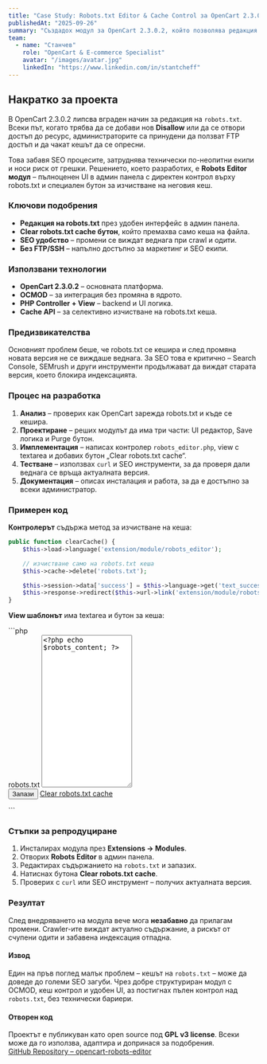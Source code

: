 ```yaml
---
title: "Case Study: Robots.txt Editor & Cache Control за OpenCart 2.3.0.2"
publishedAt: "2025-09-26"
summary: "Създадох модул за OpenCart 2.3.0.2, който позволява редакция на robots.txt директно през админ панела и изчистване само на неговия кеш. Решение без FTP, без плъгини и с пълен SEO контрол."
team:
  - name: "Станчев"
    role: "OpenCart & E-commerce Specialist"
    avatar: "/images/avatar.jpg"
    linkedIn: "https://www.linkedin.com/in/stantcheff"
---
```


  <h2>Накратко за проекта</h2>

  <p>
    В OpenCart 2.3.0.2 липсва вграден начин за редакция на <code>robots.txt</code>. Всеки път, когато трябва да се добави нов <strong>Disallow</strong> или да се отвори достъп до ресурс, администраторите са принудени да ползват FTP достъп и да чакат кешът да се опресни. 
  </p>

  <p>
    Това забавя SEO процесите, затруднява технически по-неопитни екипи и носи риск от грешки. Решението, което разработих, е <strong>Robots Editor модул</strong> – пълноценен UI в админ панела с директен контрол върху robots.txt и специален бутон за изчистване на неговия кеш.
  </p>

  <h3>Ключови подобрения</h3>

  <ul>
    <li><strong>Редакция на robots.txt</strong> през удобен интерфейс в админ панела.</li>
    <li><strong>Clear robots.txt cache бутон</strong>, който премахва само кеша на файла.</li>
    <li><strong>SEO удобство</strong> – промени се виждат веднага при crawl и одити.</li>
    <li><strong>Без FTP/SSH</strong> – напълно достъпно за маркетинг и SEO екипи.</li>
  </ul>

  <h3>Използвани технологии</h3>

  <ul>
    <li><strong>OpenCart 2.3.0.2</strong> – основната платформа.</li>
    <li><strong>OCMOD</strong> – за интеграция без промяна в ядрото.</li>
    <li><strong>PHP Controller + View</strong> – backend и UI логика.</li>
    <li><strong>Cache API</strong> – за селективно изчистване на robots.txt кеша.</li>
  </ul>

  <h3>Предизвикателства</h3>

  <p>
    Основният проблем беше, че robots.txt се кешира и след промяна новата версия не се виждаше веднага. За SEO това е критично – Search Console, SEMrush и други инструменти продължават да виждат старата версия, което блокира индексацията.
  </p>

  <h3>Процес на разработка</h3>

  <ol>
    <li><strong>Анализ</strong> – проверих как OpenCart зарежда robots.txt и къде се кешира.</li>
    <li><strong>Проектиране</strong> – реших модулът да има три части: UI редактор, Save логика и Purge бутон.</li>
    <li><strong>Имплементация</strong> – написах контролер <code>robots_editor.php</code>, view с textarea и добавих бутон „Clear robots.txt cache“.</li>
    <li><strong>Тестване</strong> – използвах <code>curl</code> и SEO инструменти, за да проверя дали веднага се връща актуалната версия.</li>
    <li><strong>Документация</strong> – описах инсталация и работа, за да е достъпно за всеки администратор.</li>
  </ol>

  <h3>Примерен код</h3>

  <p><strong>Контролерът</strong> съдържа метод за изчистване на кеша:</p>

```php
public function clearCache() {
    $this->load->language('extension/module/robots_editor');

    // изчистване само на robots.txt кеша
    $this->cache->delete('robots.txt');

    $this->session->data['success'] = $this->language->get('text_success_cache');
    $this->response->redirect($this->url->link('extension/module/robots_editor', 'user_token=' . $this->session->data['user_token'], true));
}
```
<p><strong>View шаблонът</strong> има textarea и бутон за кеша:</p>
```php
<form action="<?php echo $action; ?>" method="post" enctype="multipart/form-data">
  <div class="form-group">
    <label for="input-robots">robots.txt</label>
    <textarea name="robots_content" rows="20" class="form-control"><?php echo $robots_content; ?></textarea>
  </div>
  <button type="submit" class="btn btn-primary">Запази</button>
  <a href="<?php echo $clear_cache; ?>" class="btn btn-warning">Clear robots.txt cache</a>
</form>
```
<section>
  <h3>Стъпки за репродуциране</h3>
  <ol>
    <li>Инсталирах модула през <strong>Extensions → Modules</strong>.</li>
    <li>Отворих <strong>Robots Editor</strong> в админ панела.</li>
    <li>Редактирах съдържанието на <code>robots.txt</code> и запазих.</li>
    <li>Натиснах бутона <strong>Clear robots.txt cache</strong>.</li>
    <li>Проверих с <code>curl</code> или SEO инструмент – получих актуалната версия.</li>
  </ol>
</section>

<section>
  <h3>Резултат</h3>
  <p>
    След внедряването на модула вече мога <strong>незабавно</strong> да прилагам промени. 
    Crawler-ите виждат актуално съдържание, а рискът от счупени одити и забавена индексация отпадна. 
  </p>
</section>

<section>
  <h4>Извод</h4>
  <p>
    Един на пръв поглед малък проблем – кешът на <code>robots.txt</code> – може да доведе до големи SEO загуби. 
    Чрез добре структуриран модул с OCMOD, кеш контрол и удобен UI, аз постигнах пълен контрол над 
    <code>robots.txt</code>, без технически бариери. 
  </p>
<h4>Отворен код</h4>
<p>
  Проектът е публикуван като open source под <strong>GPL v3 license</strong>.  
  Всеки може да го използва, адаптира и допринася за подобрения. <br />
   <a 
    href="https://github.com/stantchev/opencart-robots-editor" 
    target="_blank" 
    rel="noopener nofollow noreferrer"
  >
    GitHub Repository – opencart-robots-editor
  </a>
</p>
</section>
